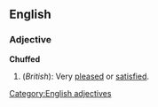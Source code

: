 ==English==

===Adjective===
'''Chuffed'''  {{cattag|UK}}
# (''British''): Very [[pleased]] or [[satisfied]].

[[Category:English adjectives]]